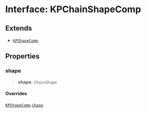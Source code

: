 # Interface: KPChainShapeComp

## Extends

- [`KPShapeComp`](/api/interfaces/KPShapeComp)

## Properties

### shape

> **shape**: `ChainShape`

#### Overrides

[`KPShapeComp`](/api/interfaces/KPShapeComp).[`shape`](/api/interfaces/KPShapeComp#shape)
